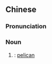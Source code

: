 {{also|提壶}}
==Chinese==
{{zh-forms|s=提壶}}

===Pronunciation===
{{zh-pron
|m=tíhú
|cat=n
}}

===Noun===
{{zh-noun}}

# {{alternative form of|鵜鶘|lang=zh|sort=ti2hu2}}: [[pelican]]